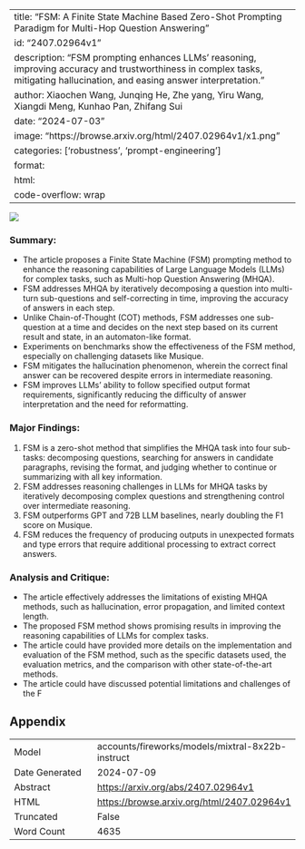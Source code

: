 
---
title: "FSM: A Finite State Machine Based Zero-Shot Prompting Paradigm for Multi-Hop Question Answering"
id: "2407.02964v1"
description: "FSM prompting enhances LLMs' reasoning, improving accuracy and trustworthiness in complex tasks, mitigating hallucination, and easing answer interpretation."
author: Xiaochen Wang, Junqing He, Zhe yang, Yiru Wang, Xiangdi Meng, Kunhao Pan, Zhifang Sui
date: "2024-07-03"
image: "https://browse.arxiv.org/html/2407.02964v1/x1.png"
categories: ['robustness', 'prompt-engineering']
format:
  html:
    code-overflow: wrap
---

![](https://browse.arxiv.org/html/2407.02964v1/x1.png)

### Summary:

- The article proposes a Finite State Machine (FSM) prompting method to enhance the reasoning capabilities of Large Language Models (LLMs) for complex tasks, such as Multi-hop Question Answering (MHQA).
- FSM addresses MHQA by iteratively decomposing a question into multi-turn sub-questions and self-correcting in time, improving the accuracy of answers in each step.
- Unlike Chain-of-Thought (COT) methods, FSM addresses one sub-question at a time and decides on the next step based on its current result and state, in an automaton-like format.
- Experiments on benchmarks show the effectiveness of the FSM method, especially on challenging datasets like Musique.
- FSM mitigates the hallucination phenomenon, wherein the correct final answer can be recovered despite errors in intermediate reasoning.
- FSM improves LLMs’ ability to follow specified output format requirements, significantly reducing the difficulty of answer interpretation and the need for reformatting.

### Major Findings:

1. FSM is a zero-shot method that simplifies the MHQA task into four sub-tasks: decomposing questions, searching for answers in candidate paragraphs, revising the format, and judging whether to continue or summarizing with all key information.
2. FSM addresses reasoning challenges in LLMs for MHQA tasks by iteratively decomposing complex questions and strengthening control over intermediate reasoning.
3. FSM outperforms GPT and 72B LLM baselines, nearly doubling the F1 score on Musique.
4. FSM reduces the frequency of producing outputs in unexpected formats and type errors that require additional processing to extract correct answers.

### Analysis and Critique:

- The article effectively addresses the limitations of existing MHQA methods, such as hallucination, error propagation, and limited context length.
- The proposed FSM method shows promising results in improving the reasoning capabilities of LLMs for complex tasks.
- The article could have provided more details on the implementation and evaluation of the FSM method, such as the specific datasets used, the evaluation metrics, and the comparison with other state-of-the-art methods.
- The article could have discussed potential limitations and challenges of the F

## Appendix

|          |          |
|----------|----------|
| Model     | accounts/fireworks/models/mixtral-8x22b-instruct       |
| Date Generated     | 2024-07-09       |
| Abstract | [https://arxiv.org/abs/2407.02964v1](https://arxiv.org/abs/2407.02964v1)        |
| HTML     | [https://browse.arxiv.org/html/2407.02964v1](https://browse.arxiv.org/html/2407.02964v1)       |
| Truncated       | False       |
| Word Count       | 4635       |